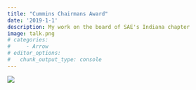 ```yaml
---
title: "Cummins Chairmans Award"
date: '2019-1-1'
description: My work on the board of SAE's Indiana chapter 
image: talk.png
# categories:
#     - Arrow
# editor_options: 
#   chunk_output_type: console
---
```


![](talk.png)
